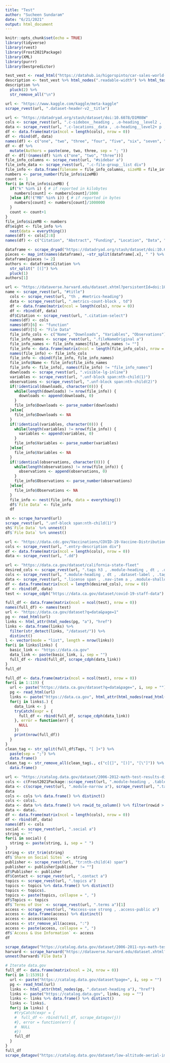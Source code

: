 ```yaml
---
title: "Test"
author: "Sucheen Sundaram"
date: "6/21/2021"
output: html_document
---
```


```r
knitr::opts_chunk$set(echo = TRUE)
library(tidyverse)
library(rvest)
library(Frost2021Package)
library(XML)
library(purrr)
library(bestpredictor)
```

```r
test_vest <- read_html("https://datahub.io/higorspinto/car-sales-world-annual")
description <- test_vest %>% html_nodes(".readable-width") %>% html_text()
description %>%
  pluck(2) %>%
  str_remove_all("\n")
```

```r
url <- "https://www.kaggle.com/kaggle/meta-kaggle"
scrape_rvest(url, ".dataset-header-v2__title")
```

```r
url <- "https://datadryad.org/stash/dataset/doi:10.6078/D1M08W"
cols <- scrape_rvest(url, ".c-sidebox__heading , .o-heading__level2 , .o-heading__level1")
data <- scrape_rvest(url, ".c-locations__data , .o-heading__level2+ p , .t-landing__text-wall p , .o-metadata__author , #show_license p , .o-metrics__metric , .c-file-group , .c-file-group__summary")
df <- data.frame(matrix(ncol = length(cols), nrow = 0))
df <- rbind(df, data)
names(df) <- c("one", "two", "three", "four", "five", "six", "seven", "eight", "nine")
df <- df %>%
  mutate(Authors = paste(one, two, three, sep = "; "))
df <- df[!(names(df) %in% c("one", "two", "three"))]
file_info_columns <- scrape_rvest(url, "#sidebar a")
file_info_data <- scrape_rvest(url, ".c-file-group__list div")
file_info <- data.frame(filename = file_info_columns, sizeMB = file_info_data)
numbers <- parse_number(file_info$sizeMB)
count <- 1
for(i in file_info$sizeMB) {
  if("k" %in% i) { # if reported in kilobytes
    numbers[count] <- numbers[count]/1000
  }else if(!("MB" %in% i)) { # if reported in bytes
    numbers[count] <- numbers[count]/1000000
  }
  count <- count+1
}
file_info$sizeMB <- numbers
df$eight <- file_info %>%
  nest(data = everything())
names(df) <- cols[2:8]
names(df) <- c("Citation", "Abstract", "Funding", "Location", "Data", "Date", "Authors")
```

```r
dataframe <- scrape_dryad("https://datadryad.org/stash/dataset/doi:10.6078/D14Q14")
pieces <- map_int(names(dataframe), ~str_split(dataframe[.x], " ") %>% pluck(1) %>% length())
dataframe[pieces != 2]
authors <- dataframe$Citation %>%
  str_split(" [(]") %>%
  pluck(1)
authors[1]
```

```r
url <- "https://dataverse.harvard.edu/dataset.xhtml?persistentId=doi:10.7910/DVN/GPRRND"
name <- scrape_rvest(url, "#title")
  cols <- scrape_rvest(url, "th , #metrics-heading")
  data <- scrape_rvest(url, ".metrics-count-block , td")
  df <- data.frame(matrix(ncol = length(cols), nrow = 0))
  df <- rbind(df, data)
  df$Citation <- scrape_rvest(url, ".citation-select")
  names(df) <- cols
  names(df)[6] <- "function"
  names(df)[5] <- "File Data"
  file_info_cols <- c("Name", "Downloads", "Variables", "Observations")
  file_info_names <- scrape_rvest(url, ".fileNameOriginal a")
  file_info_names <- file_info_names[file_info_names != ""]
  file_info <- data.frame(matrix(ncol = length(file_info_cols), nrow = length(file_info_names)))
  names(file_info) <- file_info_cols
  file_info <- cbind(file_info, file_info_names)
  file_info$Name <- file_info$file_info_names
  file_info <- file_info[, names(file_info) != "file_info_names"]
  downloads <- scrape_rvest(url, ".visible-lg-inline")
  variables <- scrape_rvest(url, ".unf-block span:nth-child(1)")
  observations <- scrape_rvest(url, ".unf-block span:nth-child(2)")
  if(!identical(downloads, character(0))) {
    while(length(downloads) != nrow(file_info)) {
      downloads <- append(downloads, 0)
    }
    file_info$Downloads <- parse_number(downloads)
  }else{
    file_info$Downloads <- NA
  }
  if(!identical(variables, character(0))) {
    while(length(variables) != nrow(file_info)) {
      variables <- append(variables, 0)
    }
    file_info$Variables <- parse_number(variables)
  }else{
    file_info$Variables <- NA
  }
  if(!identical(observations, character(0))) {
    while(length(observations) != nrow(file_info)) {
      observations <- append(observations, 0)
    }
    file_info$Observations <- parse_number(observations)
  }else{
    file_info$Observations <- NA
  }
  file_info <- nest(file_info, data = everything())
  df$`File Data` <- file_info
  df

sh <- scrape_harvard(url)
scrape_rvest(url, ".unf-block span:nth-child(1)")
sh$`File Data` %>% unnest()
df$`File Data` %>% unnest()
```

```r
url <- "https://data.cdc.gov/Vaccinations/COVID-19-Vaccine-Distribution-Allocations-by-Juris/w9zu-fywh"
cols <- scrape_rvest(url, ".entry-description div")
df <- data.frame(matrix(ncol = length(cols), nrow = 0))
data <- scrape_rvest(url, ".dd")
```

```r
url <- "https://data.ca.gov/dataset/california-state-fleet"
desired_cols <- scrape_rvest(url, ".tags h3 , .module-heading , dt , .dataset-label")
cols <- scrape_rvest(url, ".module-heading , dt , .dataset-label , .tags h3")
data <- scrape_rvest(url, ".license span , .nav-item a , .module-shallow .heading , dd , .dataset-details , .well")
df <- data.frame(matrix(ncol = length(desired_cols), nrow = 0))
df <- rbind(df, data)
test <- scrape_cdph("https://data.ca.gov/dataset/covid-19-staff-data")
```

```r
full_df <- data.frame(matrix(ncol = ncol(test), nrow = 0))
names(full_df) <- names(test)
url <- "https://data.ca.gov/dataset?q=data&page=1"
pg <- read_html(url)
links <- html_attr(html_nodes(pg, "a"), "href")
links <- data.frame(links) %>%
  filter(str_detect(links, "/dataset/")) %>%
  distinct()
l <- vector(mode = "list", length = nrow(links))
for(i in links$links) {
  basic_link <- "https://data.ca.gov"
  data_link <- paste(basic_link, i, sep = "")
  full_df <- rbind(full_df, scrape_cdph(data_link))
}
full_df
```

```r
full_df <- data.frame(matrix(ncol = ncol(test), nrow = 0))
for(i in 1:119) {
  url <- paste("https://data.ca.gov/dataset?q=data&page=", i, sep = "")
  pg <- read_html(url)
  links <- paste("https://data.ca.gov", html_attr(html_nodes(read_html(url), ".dataset-heading a"), "href"), sep = "") %>% data.frame() %>% distinct()
  for(j in links$.) {
    data_link <- j
    tryCatch(expr = {
      full_df <- rbind(full_df, scrape_cdph(data_link))
    }, error = function(err) {
      NULL
    })
    print(nrow(full_df))
  }
}
clean_tag <- str_split(full_df$Tags, "[ ]+") %>%
  paste(sep = ";") %>%
  data.frame()
clean_tag <- str_remove_all(clean_tag$., c("c[{]", "[)]", "[\"]")) %>%
  data.frame()
```
```r
url <- "https://catalog.data.gov/dataset/2006-2012-math-test-results-district-all-students"
cols <- c(Frost2021Package::scrape_rvest(url, ".module-heading , .table-toggle-less tr+ tr .dataset-label , #access-use h3"), scrape_rvest(url, ".dataset-label"))
data <- c(scrape_rvest(url, ".module-narrow a"), scrape_rvest(url, ".table-toggle-less a , .dataset-details , td > span , #sec-dates td"))
data
cols <- cols %>% data.frame() %>% distinct()
cols <- cols$.
data <- data %>% data.frame() %>% rowid_to_column() %>% filter(rowid > 2)
data <- data$.
df <- data.frame(matrix(ncol = length(cols), nrow = 0))
df <- rbind(df, data)
names(df) <- cols
social <- scrape_rvest(url, ".social a")
string <- ""
for(i in social) {
  string <- paste(string, i, sep = " ")
}
string <- str_trim(string)
df$`Share on Social Sites` <- string
publisher <- scrape_rvest(url, "tr:nth-child(4) span")
publisher <- publisher[publisher != ""]
df$Publisher <- publisher
df$Contact <- scrape_rvest(url, ".contact a")
topics <- scrape_rvest(url, ".topics a")
topics <- topics %>% data.frame() %>% distinct()
topics <- topics$.
topics <- paste(topics, collapse = ", ")
df$Topics <- topics
df$`Terms of Use` <- scrape_rvest(url, ".terms a")[1]
access <- scrape_rvest(url, "#access-use strong , .access-public a")
access <- data.frame(access) %>% distinct()
access <- access$access
access <- str_remove_all(access, ":")
access <- paste(access, collapse = ", ")
df$`Access & Use Information` <- access
df

scrape_datagov("https://catalog.data.gov/dataset/2006-2011-nys-math-test-results-by-grade-citywide-by-race-ethnicity")
harvard <- scrape_harvard("https://dataverse.harvard.edu/dataset.xhtml?persistentId=doi:10.7910/DVN/VUAIMQ")
unnest(harvard$`File Data`)
```

```r
# Iterate data.gov
full_df <- data.frame(matrix(ncol = 24, nrow = 0))
for(i in 1:15391) {
  url <- paste("https://catalog.data.gov/dataset?page=", i, sep = "")
  pg <- read_html(url)
  links <- html_attr(html_nodes(pg, ".dataset-heading a"), "href")
  links <- paste("https://catalog.data.gov", links, sep = "")
  links <- links %>% data.frame() %>% distinct()
  links <- links$.
  for(j in links) {
    #tryCatch(expr = {
    #  full_df <- rbind(full_df, scrape_datagov(j))
    #}, error = function(err) {
    #  NULL
    #})
    full_df
  }
}
full_df
scrape_datagov("https://catalog.data.gov/dataset/low-altitude-aerial-imagery-obtained-with-unmanned-aerial-systems-uas-flights-over-black-beach")
```

